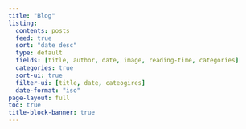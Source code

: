 ```yaml
---
title: "Blog"
listing:
  contents: posts
  feed: true
  sort: "date desc"
  type: default
  fields: [title, author, date, image, reading-time, categories] 
  categories: true
  sort-ui: true
  filter-ui: [title, date, cateogires] 
  date-format: "iso"
page-layout: full 
toc: true
title-block-banner: true
---
```

